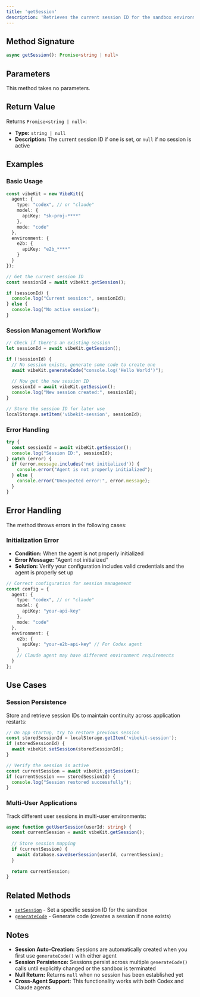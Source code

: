 ```yaml
---
title: 'getSession'
description: 'Retrieves the current session ID for the sandbox environment.'
---
```


## Method Signature

```typescript
async getSession(): Promise<string | null>
```

## Parameters

This method takes no parameters.

## Return Value

Returns `Promise<string | null>`:
- **Type:** `string | null`
- **Description:** The current session ID if one is set, or `null` if no session is active

## Examples

### Basic Usage

```typescript
const vibeKit = new VibeKit({
  agent: {
    type: "codex", // or "claude"
    model: {
      apiKey: "sk-proj-****"
    },
    mode: "code"
  },
  environment: {
    e2b: {
      apiKey: "e2b_****"
    }
  }
});

// Get the current session ID
const sessionId = await vibeKit.getSession();

if (sessionId) {
  console.log("Current session:", sessionId);
} else {
  console.log("No active session");
}
```

### Session Management Workflow

```typescript
// Check if there's an existing session
let sessionId = await vibeKit.getSession();

if (!sessionId) {
  // No session exists, generate some code to create one
  await vibeKit.generateCode("console.log('Hello World')");
  
  // Now get the new session ID
  sessionId = await vibeKit.getSession();
  console.log("New session created:", sessionId);
}

// Store the session ID for later use
localStorage.setItem('vibekit-session', sessionId);
```

### Error Handling

```typescript
try {
  const sessionId = await vibeKit.getSession();
  console.log("Session ID:", sessionId);
} catch (error) {
  if (error.message.includes('not initialized')) {
    console.error("Agent is not properly initialized");
  } else {
    console.error("Unexpected error:", error.message);
  }
}
```

## Error Handling

The method throws errors in the following cases:

### Initialization Error  
- **Condition:** When the agent is not properly initialized
- **Error Message:** "Agent not initialized"
- **Solution:** Verify your configuration includes valid credentials and the agent is properly set up

```typescript
// Correct configuration for session management
const config = {
  agent: {
    type: "codex", // or "claude"
    model: {
      apiKey: "your-api-key"
    },
    mode: "code"
  },
  environment: {
    e2b: {
      apiKey: "your-e2b-api-key" // For Codex agent
    }
    // Claude agent may have different environment requirements
  }
};
```

## Use Cases

### Session Persistence
Store and retrieve session IDs to maintain continuity across application restarts:

```typescript
// On app startup, try to restore previous session
const storedSessionId = localStorage.getItem('vibekit-session');
if (storedSessionId) {
  await vibeKit.setSession(storedSessionId);
}

// Verify the session is active
const currentSession = await vibeKit.getSession();
if (currentSession === storedSessionId) {
  console.log("Session restored successfully");
}
```

### Multi-User Applications
Track different user sessions in multi-user environments:

```typescript
async function getUserSession(userId: string) {
  const currentSession = await vibeKit.getSession();
  
  // Store session mapping
  if (currentSession) {
    await database.saveUserSession(userId, currentSession);
  }
  
  return currentSession;
}
```

## Related Methods

- [`setSession`](./set-session) - Set a specific session ID for the sandbox
- [`generateCode`](./generate-code) - Generate code (creates a session if none exists)

## Notes

- **Session Auto-Creation:** Sessions are automatically created when you first use `generateCode()` with either agent
- **Session Persistence:** Sessions persist across multiple `generateCode()` calls until explicitly changed or the sandbox is terminated
- **Null Return:** Returns `null` when no session has been established yet
- **Cross-Agent Support:** This functionality works with both Codex and Claude agents
